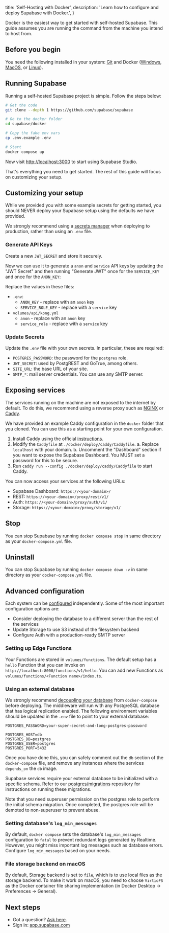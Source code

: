 
  title: 'Self-Hosting with Docker',
  description: 'Learn how to configure and deploy Supabase with Docker.',
}

Docker is the easiest way to get started with self-hosted Supabase. This guide assumes you are running the command from the machine you intend to host from.

## Before you begin

You need the following installed in your system: [Git](https://git-scm.com/downloads) and Docker ([Windows](https://docs.docker.com/desktop/install/windows-install/), [MacOS](https://docs.docker.com/desktop/install/mac-install/), or [Linux](https://docs.docker.com/desktop/install/linux-install/)).

## Running Supabase

Running a self-hosted Supabase project is simple. Follow the steps below:

```sh
# Get the code
git clone --depth 1 https://github.com/supabase/supabase

# Go to the docker folder
cd supabase/docker

# Copy the fake env vars
cp .env.example .env

# Start
docker compose up
```

Now visit [http://localhost:3000](http://localhost:3000) to start using Supabase Studio.

That's everything you need to get started. The rest of this guide will focus on customizing your setup.

## Customizing your setup

While we provided you with some example secrets for getting started, you should NEVER deploy your Supabase setup using the defaults we have provided.

We strongly recommend using a [secrets manager](../self-hosting#managing-your-secrets) when deploying to production, rather than using an `.env` file.

### Generate API Keys

Create a new `JWT_SECRET` and store it securely. 

Now we can use it to generate a `anon` and `service` API keys by updating the "JWT Secret" and then running "Generate JWT" once for the `SERVICE_KEY` and once for the `ANON_KEY`:

<JwtGenerator />

Replace the values in these files:

- `.env`:
  - `ANON_KEY` - replace with an `anon` key
  - `SERVICE_ROLE_KEY` - replace with a `service` key
- `volumes/api/kong.yml`
  - `anon` - replace with an `anon` key
  - `service_role` - replace with a `service` key

### Update Secrets

Update the `.env` file with your own secrets. In particular, these are required:

- `POSTGRES_PASSWORD`: the password for the `postgres` role.
- `JWT_SECRET`: used by PostgREST and GoTrue, among others.
- `SITE_URL`: the base URL of your site.
- `SMTP_*`: mail server credentials. You can use any SMTP server.


## Exposing services

The services running on the machine are not exposed to the internet by default. To do this, we recommend using a reverse proxy such as [NGINX](https://www.nginx.com/) or [Caddy](https://caddyserver.com/).

We have provided an example Caddy configuration in the `docker` folder that you cloned. You can use this as a starting point for your own configuration.

1. Install Caddy using the official [instructions](https://caddyserver.com/docs/install).
2. Modify the `Caddyfile` at `./docker/deploy/caddy/Caddyfile`.
  a. Replace `localhost` with your domain.
  b. Uncomment the "Dashboard" section if you want to expose the Supabase Dashboard. You MUST set a password for this to be secure.
3. Run `caddy run --config ./docker/deploy/caddy/Caddyfile` to start Caddy.

You can now access your services at the following URLs:

- Supabase Dashboard: `https://<your-domain>/`
- REST: `https://<your-domain>/proxy/rest/v1/`
- Auth: `https://<your-domain>/proxy/auth/v1/`
- Storage: `https://<your-domain>/proxy/storage/v1/`

## Stop 

You can stop Supabase by running `docker compose stop` in same directory as your `docker-compose.yml` file.

## Uninstall

You can stop Supabase by running `docker compose down -v` in same directory as your `docker-compose.yml` file.

## Advanced configuration

Each system can be [configured](../self-hosting#configuration) independently. Some of the most important configuration options are:

- Consider deploying the database to a different server than the rest of the services
- Update Storage to use S3 instead of the filesystem backend
- Configure Auth with a production-ready SMTP server

### Setting up Edge Functions

Your Functions are stored in `volumes/functions`. The default setup has a `hello` Function that you can invoke on `http://localhost:8000/functions/v1/hello`. You can add new Functions as `volumes/functions/<Function name>/index.ts`.


### Using an external database

We strongly recommend [decoupling your database](../self-hosting#managing-your-database) from `docker-compose` before deploying.
The middleware will run with any PostgreSQL database that has logical replication enabled. The following environment variables should be updated
in the `.env` file to point to your external database:

```env title=.env
POSTGRES_PASSWORD=your-super-secret-and-long-postgres-password

POSTGRES_HOST=db
POSTGRES_DB=postgres
POSTGRES_USER=postgres
POSTGRES_PORT=5432
```

Once you have done this, you can safely comment out the `db` section of the `docker-compose` file, and remove any instances where the services `depends_on` the `db` image.

Supabase services require your external database to be initialized with a specific schema. Refer to our [postgres/migrations](https://github.com/supabase/postgres/tree/develop/migrations) repository for instructions on running these migrations.

Note that you need superuser permission on the postgres role to perform the initial schema migration. Once completed, the postgres role will be demoted to non-superuser to prevent abuse.

### Setting database's `log_min_messages`

By default, `docker compose` sets the database's `log_min_messages` configuration to `fatal` to prevent redundant logs generated by Realtime.
However, you might miss important log messages such as database errors. Configure `log_min_messages` based on your needs.

### File storage backend on macOS

By default, Storage backend is set to `file`, which is to use local files as the storage backend. To make it work on macOS, you need to choose `VirtioFS` as the Docker container file sharing implementation (in Docker Desktop -> Preferences -> General).

## Next steps

- Got a question? [Ask here](https://github.com/supabase/supabase/discussions).
- Sign in: [app.supabase.com](https://app.supabase.com)


